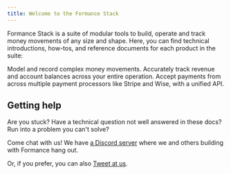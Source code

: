 ```yaml
---
title: Welcome to the Formance Stack
---
```



Formance Stack is a suite of modular tools to build, operate and track money movements of any size and shape. Here, you can find technical introductions, how-tos, and reference documents for each product in the suite:

<DocCardGrid>

<DocCard icon="📒" headline="Ledger" cta="Learn More" link="/ledger/" highlight="true">
    Model and record complex money movements. Accurately track revenue and account balances across your entire operation.
</DocCard>

<DocCard icon="💸" headline="Payments" cta="Learn More" link="/payments/">
    Accept payments from across multiple payment processors like Stripe and Wise, with a unified API.
</DocCard>

</DocCardGrid>

## Getting help

Are you stuck? Have a technical question not well answered in these docs? Run into a problem you can't solve?

Come chat with us! We have [a Discord server](https://discord.com/invite/xyHvcbzk4w) where we and others building with Formance hang out.

Or, if you prefer, you can also [Tweet at us](https://twitter.com/formancehq).